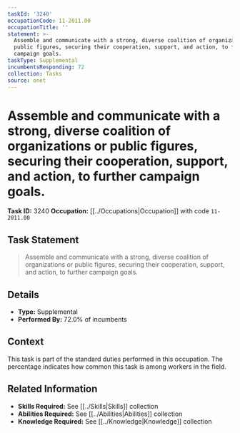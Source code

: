 ```yaml
---
taskId: '3240'
occupationCode: 11-2011.00
occupationTitle: ''
statement: >-
  Assemble and communicate with a strong, diverse coalition of organizations or
  public figures, securing their cooperation, support, and action, to further
  campaign goals.
taskType: Supplemental
incumbentsResponding: 72
collection: Tasks
source: onet
---
```

# Assemble and communicate with a strong, diverse coalition of organizations or public figures, securing their cooperation, support, and action, to further campaign goals.

**Task ID:** 3240
**Occupation:** [[../Occupations|Occupation]] with code `11-2011.00`

## Task Statement

> Assemble and communicate with a strong, diverse coalition of organizations or public figures, securing their cooperation, support, and action, to further campaign goals.

## Details

- **Type:** Supplemental
- **Performed By:** 72.0% of incumbents

## Context

This task is part of the standard duties performed in this occupation. The percentage indicates how common this task is among workers in the field.

## Related Information

- **Skills Required:** See [[../Skills|Skills]] collection
- **Abilities Required:** See [[../Abilities|Abilities]] collection
- **Knowledge Required:** See [[../Knowledge|Knowledge]] collection
